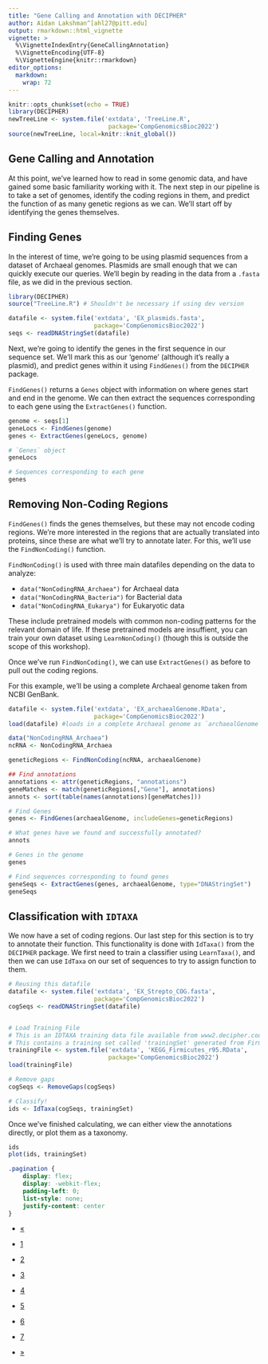 ```yaml
---
title: "Gene Calling and Annotation with DECIPHER"
author: Aidan Lakshman^[ahl27@pitt.edu]
output: rmarkdown::html_vignette
vignette: >
  %\VignetteIndexEntry{GeneCallingAnnotation}
  %\VignetteEncoding{UTF-8}
  %\VignetteEngine{knitr::rmarkdown}
editor_options: 
  markdown: 
    wrap: 72
---
```


```r
knitr::opts_chunk$set(echo = TRUE)
library(DECIPHER)
newTreeLine <- system.file('extdata', 'TreeLine.R', 
                            package='CompGenomicsBioc2022')
source(newTreeLine, local=knitr::knit_global())
```

## Gene Calling and Annotation

At this point, we've learned how to read in some genomic data, and have
gained some basic familiarity working with it. The next step in our
pipeline is to take a set of genomes, identify the coding regions in
them, and predict the function of as many genetic regions as we can.
We'll start off by identifying the genes themselves.

## Finding Genes

In the interest of time, we're going to be using plasmid sequences from
a dataset of Archaeal genomes. Plasmids are small enough that we can
quickly execute our queries. We'll begin by reading in the data from a
`.fasta` file, as we did in the previous section.

```r
library(DECIPHER)
source("TreeLine.R") # Shouldn't be necessary if using dev version
```

```r
datafile <- system.file('extdata', 'EX_plasmids.fasta', 
                        package='CompGenomicsBioc2022')
seqs <- readDNAStringSet(datafile)
```

Next, we're going to identify the genes in the first sequence in our
sequence set. We'll mark this as our 'genome' (although it's really a
plasmid), and predict genes within it using `FindGenes()` from the
`DECIPHER` package.

`FindGenes()` returns a `Genes` object with information on where genes
start and end in the genome. We can then extract the sequences
corresponding to each gene using the `ExtractGenes()` function.

```r
genome <- seqs[1]
geneLocs <- FindGenes(genome)
genes <- ExtractGenes(geneLocs, genome)
```

```r
# `Genes` object
geneLocs

# Sequences corresponding to each gene
genes
```

## Removing Non-Coding Regions

`FindGenes()` finds the genes themselves, but these may not encode
coding regions. We're more interested in the regions that are actually
translated into proteins, since these are what we'll try to annotate
later. For this, we'll use the `FindNonCoding()` function.

`FindNonCoding()` is used with three main datafiles depending on the
data to analyze:

-   `data("NonCodingRNA_Archaea")` for Archaeal data
-   `data("NonCodingRNA_Bacteria")` for Bacterial data
-   `data("NonCodingRNA_Eukarya")` for Eukaryotic data

These include pretrained models with common non-coding patterns for the
relevant domain of life. If these pretrained models are insuffient, you
can train your own dataset using `LearnNonCoding()` (though this is
outside the scope of this workshop).

Once we've run `FindNonCoding()`, we can use `ExtractGenes()` as before
to pull out the coding regions. 

For this example, we'll be using a complete Archaeal genome taken from NCBI GenBank.

```r
datafile <- system.file('extdata', 'EX_archaealGenome.RData', 
                        package='CompGenomicsBioc2022')
load(datafile) #loads in a complete Archaeal genome as `archaealGenome`

data("NonCodingRNA_Archaea")
ncRNA <- NonCodingRNA_Archaea

geneticRegions <- FindNonCoding(ncRNA, archaealGenome)

## Find annotations 
annotations <- attr(geneticRegions, "annotations")
geneMatches <- match(geneticRegions[,"Gene"], annotations)
annots <- sort(table(names(annotations)[geneMatches]))

# Find Genes
genes <- FindGenes(archaealGenome, includeGenes=geneticRegions)
```

```r
# What genes have we found and successfully annotated?
annots

# Genes in the genome
genes 

# Find sequences corresponding to found genes
geneSeqs <- ExtractGenes(genes, archaealGenome, type="DNAStringSet")
geneSeqs
```

## Classification with `IDTAXA`

We now have a set of coding regions. Our last step for this section is
to try to annotate their function. This functionality is done with
`IdTaxa()` from the `DECIPHER` package. We first need to train a
classifier using `LearnTaxa()`, and then we can use `IdTaxa` on our set
of sequences to try to assign function to them.

```r
# Reusing this datafile
datafile <- system.file('extdata', 'EX_Strepto_COG.fasta', 
                        package='CompGenomicsBioc2022')
cogSeqs <- readDNAStringSet(datafile) 


# Load Training File
# This is an IDTAXA training data file available from www2.decipher.codes/Downloads.html
# This contains a training set called 'trainingSet' generated from Firmcutes KEGG data
trainingFile <- system.file('extdata', 'KEGG_Firmicutes_r95.RData',
                            package='CompGenomicsBioc2022')
load(trainingFile) 

# Remove gaps
cogSeqs <- RemoveGaps(cogSeqs)

# Classify!
ids <- IdTaxa(cogSeqs, trainingSet)
```

Once we've finished calculating, we can either view the annotations
directly, or plot them as a taxonomy.

```r
ids
plot(ids, trainingSet)
```

```css
.pagination {
    display: flex;
    display: -webkit-flex;
    padding-left: 0;
    list-style: none;
    justify-content: center
}
```

::: center
<ul class="pagination pagination-lg">

<li class="page-item">

<a class="page-link" href="https://www.ahl27.com/CompGenomicsBioc2022/articles/LoadingGenomeData.html">«</a>

</li>

<li class="page-item">

<a class="page-link" href="https://www.ahl27.com/CompGenomicsBioc2022/articles/Setup.html">1</a>

</li>

<li class="page-item">

<a class="page-link" href="https://www.ahl27.com/CompGenomicsBioc2022/articles/LoadingGenomeData.html">2</a>

</li>

<li class="page-item active">

<a class="page-link" href="https://www.ahl27.com/CompGenomicsBioc2022/articles/GeneCallingAnnotation.html">3</a>

</li>

<li class="page-item">

<a class="page-link" href="https://www.ahl27.com/CompGenomicsBioc2022/articles/FindingCOGs.html">4</a>

</li>

<li class="page-item">

<a class="page-link" href="https://www.ahl27.com/CompGenomicsBioc2022/articles/ConstructingPhylogenies.html">5</a>

</li>

<li class="page-item">

<a class="page-link" href="https://www.ahl27.com/CompGenomicsBioc2022/articles/CoevolutionNetworks.html">6</a>

</li>

<li class="page-item">
  <a class="page-link" href="https://www.ahl27.com/CompGenomicsBioc2022/articles/Conclusion.html">7</a>
</li>

<li class="page-item">

<a class="page-link" href="https://www.ahl27.com/CompGenomicsBioc2022/articles/FindingCOGs.html">»</a>

</li>

</ul>
:::
